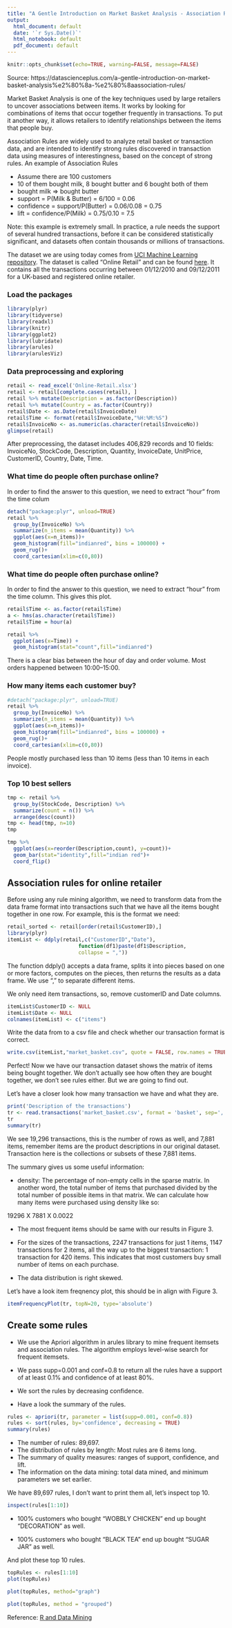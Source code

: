 ```yaml
---
title: "A Gentle Introduction on Market Basket Analysis - Association Rules"
output:
  html_document: default
  date: '`r Sys.Date()`'
  html_notebook: default
  pdf_document: default
---
```

```r
knitr::opts_chunk$set(echo=TRUE, warning=FALSE, message=FALSE)
```
  Source: https://datascienceplus.com/a-gentle-introduction-on-market-basket-analysis%e2%80%8a-%e2%80%8aassociation-rules/
  
Market Basket Analysis is one of the key techniques used by large retailers to uncover associations between items. It works by looking for combinations of items that occur together frequently in transactions. To put it another way, it allows retailers to identify relationships between the items that people buy.

Association Rules are widely used to analyze retail basket or transaction data, and are intended to identify strong rules discovered in transaction data using measures of interestingness, based on the concept of strong rules.
An example of Association Rules

* Assume there are 100 customers
* 10 of them bought milk, 8 bought butter and 6 bought both of them
* bought milk => bought butter
* support = P(Milk & Butter) = 6/100 = 0.06
* confidence = support/P(Butter) = 0.06/0.08 = 0.75
* lift = confidence/P(Milk) = 0.75/0.10 = 7.5

Note: this example is extremely small. In practice, a rule needs the support of several hundred transactions, before it can be considered statistically significant, and datasets often contain thousands or millions of transactions.

The dataset we are using today comes from [UCI Machine Learning repository](http://archive.ics.uci.edu/ml/index.php). The dataset is called “Online Retail” and can be found [here](http://archive.ics.uci.edu/ml/datasets/online+retail). It contains all the transactions occurring between 01/12/2010 and 09/12/2011 for a UK-based and registered online retailer.

### Load the packages 
```r
library(plyr)
library(tidyverse)
library(readxl)
library(knitr)
library(ggplot2)
library(lubridate)
library(arules)
library(arulesViz)
```

### Data preprocessing and exploring 
```r
retail <- read_excel('Online-Retail.xlsx')
retail <- retail[complete.cases(retail), ]
retail %>% mutate(Description = as.factor(Description))
retail %>% mutate(Country = as.factor(Country))
retail$Date <- as.Date(retail$InvoiceDate)
retail$Time <- format(retail$InvoiceDate,"%H:%M:%S")
retail$InvoiceNo <- as.numeric(as.character(retail$InvoiceNo))
glimpse(retail)
```

After preprocessing, the dataset includes 406,829 records and 10 fields: InvoiceNo, StockCode, Description, Quantity, InvoiceDate, UnitPrice, CustomerID, Country, Date, Time.

### What time do people often purchase online? ###

In order to find the answer to this question, we need to extract “hour” from the time colum
```r
detach("package:plyr", unload=TRUE)
retail %>% 
  group_by(InvoiceNo) %>% 
  summarize(n_items = mean(Quantity)) %>%
  ggplot(aes(x=n_items))+
  geom_histogram(fill="indianred", bins = 100000) + 
  geom_rug()+
  coord_cartesian(xlim=c(0,80))
```

### What time do people often purchase online? ###

In order to find the answer to this question, we need to extract “hour” from the time column. This gives this plot.

```r
retail$Time <- as.factor(retail$Time)
a <- hms(as.character(retail$Time))
retail$Time = hour(a)

retail %>% 
  ggplot(aes(x=Time)) + 
  geom_histogram(stat="count",fill="indianred")
```

There is a clear bias between the hour of day and order volume. Most orders happened between 10:00–15:00.

### How many items each customer buy?

```r
#detach("package:plyr", unload=TRUE)
retail %>% 
  group_by(InvoiceNo) %>% 
  summarize(n_items = mean(Quantity)) %>%
  ggplot(aes(x=n_items))+
  geom_histogram(fill="indianred", bins = 100000) + 
  geom_rug()+
  coord_cartesian(xlim=c(0,80))
```

People mostly purchased less than 10 items (less than 10 items in each invoice).

### Top 10 best sellers

```r
tmp <- retail %>% 
  group_by(StockCode, Description) %>% 
  summarize(count = n()) %>% 
  arrange(desc(count))
tmp <- head(tmp, n=10)
tmp

tmp %>% 
  ggplot(aes(x=reorder(Description,count), y=count))+
  geom_bar(stat="identity",fill="indian red")+
  coord_flip()
```

## Association rules for online retailer

Before using any rule mining algorithm, we need to transform data from the data frame format into transactions such that we have all the items bought together in one row. For example, this is the format we need:

```r
retail_sorted <- retail[order(retail$CustomerID),]
library(plyr)
itemList <- ddply(retail,c("CustomerID","Date"), 
                       function(df1)paste(df1$Description, 
                       collapse = ","))
```

The function ddply() accepts a data frame, splits it into pieces based on one or more factors, computes on the pieces, then returns the results as a data frame. We use "," to separate different items. 

We only need item transactions, so, remove customerID and Date columns.

```r
itemList$CustomerID <- NULL
itemList$Date <- NULL
colnames(itemList) <- c("items")
```

Write the data from to a csv file and check whether our transaction format is correct. 

```r
write.csv(itemList,"market_basket.csv", quote = FALSE, row.names = TRUE)
```

Perfect! Now we have our transaction dataset shows the matrix of items being bought together. We don't actually see how often they are bought together, we don't see rules either. But we are going to find out. 

Let's have a closer look how many transaction we have and what they are.

```r
print('Description of the transactions')
tr <- read.transactions('market_basket.csv', format = 'basket', sep=',')
tr
summary(tr)
```

We see 19,296 transactions, this is the number of rows as well, and 7,881 items, remember items are the product descriptions in our original dataset. Transaction here is the collections or subsets of these 7,881 items. 

The summary gives us some useful information:

* density: The percentage of non-empty cells in the sparse matrix. In another word, the total number of items that purchased divided by the total number of possible items in that matrix. We can calculate how many items were purchased using density like so: 

19296 X 7881 X 0.0022

* The most frequent items should be same with our results in Figure 3.

* For the sizes of the transactions, 2247 transactions for just 1 items, 1147 transactions for 2 items, all the way up to the biggest transaction: 1 transaction for 420 items. This indicates that most customers buy small number of items on each purchase.

* The data distribution is right skewed.

Let's have a look item freqnency plot, this should be in align with Figure 3.

```r
itemFrequencyPlot(tr, topN=20, type='absolute')
```

## Create some rules

* We use the Apriori algorithm in arules library to mine frequent itemsets and association rules. The algorithm employs level-wise search for frequent itemsets.

* We pass supp=0.001 and conf=0.8 to return all the rules have a support of at least 0.1% and confidence of at least 80%. 

* We sort the rules by decreasing confidence. 

* Have a look the summary of the rules. 

```r
rules <- apriori(tr, parameter = list(supp=0.001, conf=0.8))
rules <- sort(rules, by='confidence', decreasing = TRUE)
summary(rules)
```

* The number of rules: 89,697.
* The distribution of rules by length: Most rules are 6 items long.
* The summary of quality measures: ranges of support, confidence, and lift.
* The information on the data mining: total data mined, and minimum parameters we set earlier.

We have 89,697 rules, I don't want to print them all, let's inspect top 10.

```r
inspect(rules[1:10])
```

* 100% customers who bought "WOBBLY CHICKEN" end up bought "DECORATION" as well. 

* 100% customers who bought "BLACK TEA" end up bought "SUGAR JAR" as well. 

And plot these top 10 rules.

```r
topRules <- rules[1:10]
plot(topRules)
```

```r
plot(topRules, method="graph")
```

```r
plot(topRules, method = "grouped")
```

Reference: [R and Data Mining](http://www.rdatamining.com/examples/association-rules)
